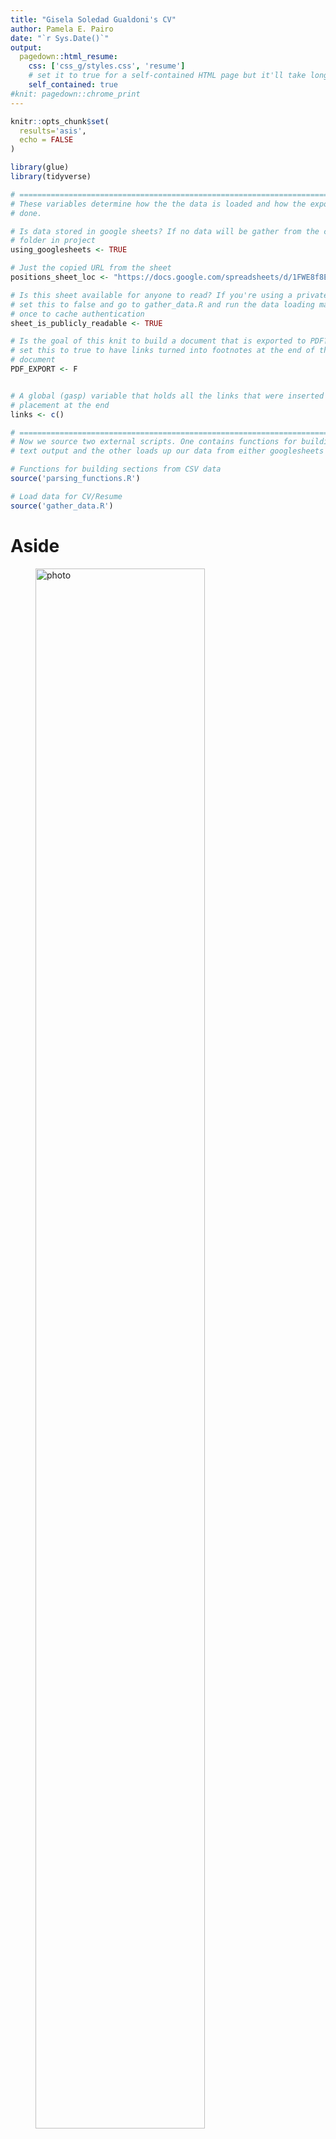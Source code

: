 ```yaml
---
title: "Gisela Soledad Gualdoni's CV"
author: Pamela E. Pairo
date: "`r Sys.Date()`"
output:
  pagedown::html_resume:
    css: ['css_g/styles.css', 'resume']
    # set it to true for a self-contained HTML page but it'll take longer to render
    self_contained: true
#knit: pagedown::chrome_print
---
```


```r
knitr::opts_chunk$set(
  results='asis', 
  echo = FALSE
)

library(glue)
library(tidyverse)

# ======================================================================
# These variables determine how the the data is loaded and how the exports are
# done.

# Is data stored in google sheets? If no data will be gather from the csvs/
# folder in project
using_googlesheets <- TRUE

# Just the copied URL from the sheet
positions_sheet_loc <- "https://docs.google.com/spreadsheets/d/1FWE8f8Ej4xd5Q-iasiR92Y3_zzGDvVc27nhpx8et_Ro/edit#gid=1663640807"

# Is this sheet available for anyone to read? If you're using a private sheet
# set this to false and go to gather_data.R and run the data loading manually
# once to cache authentication
sheet_is_publicly_readable <- TRUE

# Is the goal of this knit to build a document that is exported to PDF? If so
# set this to true to have links turned into footnotes at the end of the
# document
PDF_EXPORT <- F


# A global (gasp) variable that holds all the links that were inserted for
# placement at the end
links <- c()

# ======================================================================
# Now we source two external scripts. One contains functions for building the
# text output and the other loads up our data from either googlesheets or csvs

# Functions for building sections from CSV data
source('parsing_functions.R') 

# Load data for CV/Resume
source('gather_data.R')
```



Aside
================================================================================


![photo](gise.png){width=80%}

Contact {#contact}
--------------------------------------------------------------------------------

```r
contact_info %>% 
  glue_data("- <i class='fa fa-{icon}'></i> {contact}")
```


Disclaimer {#disclaimer}
--------------------------------------------------------------------------------

Made with the R package [**pagedown**](https://github.com/rstudio/pagedown) and [**datadrivencv**](http://nickstrayer.me/datadrivencv/index.html)

Last updated on `r Sys.Date()`.

Main
================================================================================

Gisela Soledad Gualdoni {#title}
--------------------------------------------------------------------------------

```r
# change eval to true when intro is written
print_text_block(text_blocks, 'intro')
```

Current position {data-icon=user data-concise=true}
--------------------------------------------------------------------------------

```r
print_section(position_data, "ACTUAL_POSITION")
```


Education {data-icon=graduation-cap data-concise=true}
--------------------------------------------------------------------------------

```r
print_section(position_data, "education")
```



Postgraduate courses {data-icon=laptop}
--------------------------------------------------------------------------------

```r
print_section(position_data, 'posgraduate_courses')
```
::: aside

### Technical Skills {#skills}

- **Histology techniques:** (paraffin, cryostat)

- **Immunohistochemistry:** IP, IF, TUNEL

- **Histopathology**

- **Morphometric analysis (Image J, Adobe Photoshop)** 

- **RT-PCR** 

- **Western Blot** 

- **ELISA** 

- **Enzymatic zymography**

- **Oxidative stress techniques** 

- **Animal handling (mouse, rat)** 

- **Cell culture (testicular explants)** 

:::

Research projects and activities {data-icon=tasks}
--------------------------------------------------------------------------------

```r
print_section(position_data, 'RESEARCH_PROJECTS')
```

Publications {data-icon=file}
--------------------------------------------------------------------------------

::: aside

### Languages {#languages}

- **Spanish:** Native 

- **English:** Upper Intermediate 

:::

```r
print_section(position_data, 'publications')
```



Grants, Awards and Fellowships {data-icon=trophy}
--------------------------------------------------------------------------------

```r
print_section(position_data, 'GRANTS_FELLOWSHIPS')
```

<!-- These breaks just force a new page so section doesnt get cut off -->
<!--<br>-->


Selected Talks and Scientific Presentations {data-icon=chalkboard-teacher}
--------------------------------------------------------------------------------


```r
print_section(position_data, 'presentations_talks')
```



Teaching Experience {data-icon=chalkboard-teacher}
--------------------------------------------------------------------------------


```r
print_section(position_data, 'teaching')
```

Networks and dissemination {data-icon=hands-helping}
--------------------------------------------------------------------------------


```r
print_section(position_data, 'NETWORKS_DISSEMINATION')
```



```r
if(PDF_EXPORT){
  cat("
  
Links {data-icon=link}
--------------------------------------------------------------------------------

<br>


")
  
  walk2(links, 1:length(links), function(link, index){
    print(glue('{index}. {link}'))
  })
}
```


